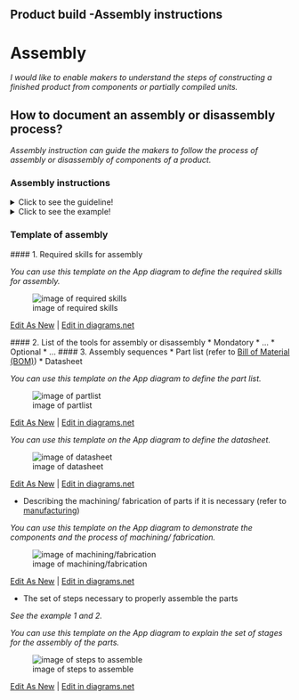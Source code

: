 ## Product build -Assembly instructions

# **Assembly**

*I would like to enable makers to understand the steps of constructing a finished product from components or partially compiled units.* 

## **How to document an assembly or disassembly process?**

*Assembly instruction can guide the makers to follow the process of assembly or disassembly of components of a product.*

### **Assembly instructions** 
<details>
  <summary>Click to see the guideline!</summary>
 
 - **Definition:** *Assembly instructions could illustrate visually and with words and text how to assemble or disassemble the mechanical and electrical components of the product.*


 ```
What does include the content of assembly instruction? 

 1. Required skills for assembly
    - Operate drilling machine
    - Operate Band Saw/Dremel
    - Etc.
 2. List of the tools for assembly or disassembly
    - Mandatory
       - Allen Keyset
       - Imperial wrench set
       - Etc.
    - Optional
       - Drill press
       - Etc. 
 3. Assembly sequence
    - Part list for mechanical parts: is a complete list of all parts needed to build the complete product(refer to the BOM at manufacturing section)
       - Item numbers: are based on the assembly structure, that is, the order in which parts are displayed in assembly.
       - Part number or drawing number: which is a reference back to the detail drawing (refer to the BOM). 
       - Description: is usually a part name or a complete description of parts.
       - Quantity is the number of that particular part used on this assembly. 
       - Image of each part
    - Datasheet of components for electronic parts
       - Description of features
          - Core
          - Memories
          - Advanced connectivity
          - etc.
       - Device summary
          - Reference
          - Part number 
       - How to use the parts?
    - Describing the machining/ fabrication if it is necessary during the assembly (refer to manufacturing and see the template below)
      - Machine used
      - Sequence of process 
    - The set of steps necessary to properly assemble the parts
       - Description of the assembly at each step
       - Identifying the joining technology at each step
          - Screwing
          - Bolting
          - Soldering
          - Etc.
  
How to visualize the assembly or disassembly process?
 1. Images 
 2. Videos 
```  
</details>

<details>
  <summary>Click to see the example!</summary>
 
*Some examples of open-source projects that include assembly instructions.*

#### *Example 1:* [Poppy Robot](https://docs.poppy-project.org/en/assembly-guides/ergo-jr/mechanical-construction.html)

#### *Example 2:* [JPL Open Source Rover](https://github.com/nasa-jpl/open-source-rover/tree/master/mechanical/body_assembly)

#### *Example 3:* [SatNOGS Rotator v3](https://wiki.satnogs.org/SatNOGS_Rotator_v3#Assembly) , [Assembly instructions](https://ohai.satnogs.org/project/satnogs-rotator-v3-mechanical-assembly/hardware/) 
  
#### *Example 4:* [Open Source Powered Prosthetic Leg](https://www.hackster.io/open-source-bionics/open-source-powered-prosthetic-leg-56be8e#toc-electronics-assembly-4)
</details>

### Template of assembly
 
 #### 1. Required skills for assembly
 
 *You can use this template on the App diagram to define the required skills for assembly.*
 
![image of required skills](https://github.com/OPEN-NEXT/WP2.3-Guideline-and-templatefor-documentation-of-OSH-design-reuse/blob/main/Sources/Images/Required%20skills.jpg)

 <a href="https://app.diagrams.net/#Hamerezoji1362%2Fdrawio-github%2Fmaster%2FRequired%20skills.drawio">Edit As New</a> | <a href="https://app.diagrams.net/#Hamerezoji1362%2Fdrawio-github%2Fmaster%2FRequired%20skills.png">Edit in diagrams.net</a>

 #### 2. List of the tools for assembly or disassembly
   * Mondatory
     * ...
   * Optional
     * ... 
 #### 3. Assembly sequences 
   * Part list (refer to [Bill of Material (BOM)](https://github.com/OPEN-NEXT/WP2.3-Guideline-and-templatefor-documentation-of-OSH-design-reuse/tree/main/Documentation/4.%20Manufacturing#1-bill-of-material-bom))
   * Datasheet
  
   *You can use this template on the App diagram to define the part list.*
 
![image of partlist](https://github.com/OPEN-NEXT/WP2.3-Guideline-and-templatefor-documentation-of-OSH-design-reuse/blob/main/Sources/Images/Part%20list.jpg)

 <a href="https://app.diagrams.net/#Hamerezoji1362%2Fdrawio-github%2Fmaster%2FPart%20list%20or%20data%20sheet.drawio">Edit As New</a> | <a href="https://app.diagrams.net/#Hamerezoji1362%2Fdrawio-github%2Fmaster%2FPart%20list%20or%20data%20sheet.png">Edit in diagrams.net</a>
 
   *You can use this template on the App diagram to define the datasheet.*
 
![image of datasheet](https://github.com/OPEN-NEXT/WP2.3-Guideline-and-templatefor-documentation-of-OSH-design-reuse/blob/main/Sources/Images/Data%20sheet.jpg)

 <a href="https://app.diagrams.net/#Hamerezoji1362%2Fdrawio-github%2Fmaster%2FData%20sheet.drawio">Edit As New</a> | <a href="https://app.diagrams.net/#Hamerezoji1362%2Fdrawio-github%2Fmaster%2FData%20sheet.png">Edit in diagrams.net</a>
 
  * Describing the machining/ fabrication of parts if it is necessary (refer to [manufacturing](https://github.com/OPEN-NEXT/wp2.3_Guideline-for-documentation-of-OSH-design-reuse/tree/main/Documentation/4.%20Manufacturing/Manufactured%20workpiece#2-manufacturing-instructions-should-include))
  
 *You can use this template  on the App diagram to demonstrate the components and the process of machining/ fabrication.*
 
![image of machining/fabrication](https://github.com/OPEN-NEXT/WP2.3-Guideline-and-templatefor-documentation-of-OSH-design-reuse/blob/main/Sources/Images/Describing%20the%20machining_%20fabrication%201.jpg)

 <a href="https://app.diagrams.net/#Hamerezoji1362%2Fdrawio-github%2Fmaster%2FDescribing%20the%20machining%2F%20fabrication.drawio">Edit As New</a> | <a href="https://app.diagrams.net/#Hamerezoji1362%2Fdrawio-github%2Fmaster%2FDescribing%20the%20machining%2Ffabrication.png">Edit in diagrams.net</a>
   
   * The set of steps necessary to properly assemble the parts
   
   *See the example 1 and 2.*
     
   *You can use this template on the App diagram to explain the set of stages for the assembly of the parts.*
 
![image of steps to assemble](https://github.com/OPEN-NEXT/WP2.3-Guideline-and-templatefor-documentation-of-OSH-design-reuse/blob/main/Sources/Images/Steps%20to%20assemble%20the%20parts%201.jpg)

 <a href="https://app.diagrams.net/#Hamerezoji1362%2Fdrawio-github%2Fmaster%2FSteps%20to%20assemble%20the%20parts.drawio">Edit As New</a> | <a href="https://app.diagrams.net/#Hamerezoji1362%2Fdrawio-github%2Fmaster%2FSteps%20to%20assemble%20the%20parts.png">Edit in diagrams.net</a>


 
